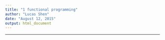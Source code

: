 ```yaml
---
title: "1 functional programming"
author: "Lucas Shen"
date: "August 12, 2015"
output: html_document
---
```

***

